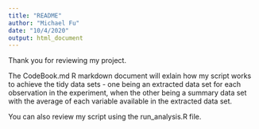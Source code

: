 ```yaml
---
title: "README"
author: "Michael Fu"
date: "10/4/2020"
output: html_document
---
```


Thank you for reviewing my project. 

The CodeBook.md R markdown document will exlain how my script works to achieve the tidy data sets - one being an extracted data set for each observation in the experiment, when the other being a summary data set with the average of each variable available in the extracted data set. 

You can also review my script using the run_analysis.R file.